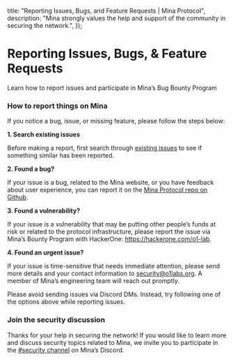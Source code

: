   title: "Reporting Issues, Bugs, and Feature Requests | Mina Protocol",
  description:
    "Mina strongly values the help and support of the community in securing the network.",
});

# Reporting Issues, Bugs, & Feature Requests 

Learn how to report issues and participate in Mina’s Bug Bounty Program

### How to report things on Mina

If you notice a bug, issue, or missing feature, please follow the steps below:

**1. Search existing issues**

Before making a report, first search through [existing issues](https://github.com/MinaProtocol/mina/issues) to see if something similar has been reported.

**2. Found a bug?**

If your issue is a bug, related to the Mina website, or you have feedback about user experience, you can report it on the [Mina Protocol repo on Github](https://github.com/MinaProtocol/mina/issues/new/choose).

**3. Found a vulnerability?**

If your issue is a vulnerability that may be putting other people’s funds at risk or related to the protocol infrastructure, please report the issue via Mina’s Bounty Program with HackerOne: https://hackerone.com/o1-lab.

**4. Found an urgent issue?**

If your issue is time-sensitive that needs immediate attention, please send more details and your contact information to security@o1labs.org. A member of Mina’s engineering team will reach out promptly.

<Alert kind="note">

Please avoid sending issues via Discord DMs. Instead, try following one of the options above while reporting issues.

</Alert>

### Join the security discussion

Thanks for your help in securing the network! If you would like to learn more and discuss security topics related to Mina, we invite you to participate in the [#security channel](https://discord.gg/RNukwcDSht) on Mina’s Discord.
